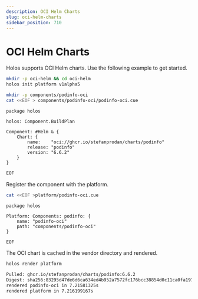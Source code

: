```yaml
---
description: OCI Helm Charts
slug: oci-helm-charts
sidebar_position: 710
---
```


# OCI Helm Charts

Holos supports OCI Helm charts.  Use the following example to get started.

```bash
mkdir -p oci-helm && cd oci-helm
holos init platform v1alpha5
```

```bash
mkdir -p components/podinfo-oci
cat <<EOF > components/podinfo-oci/podinfo-oci.cue
```
```cue showLineNumbers
package holos

holos: Component.BuildPlan

Component: #Helm & {
	Chart: {
		name:    "oci://ghcr.io/stefanprodan/charts/podinfo"
		release: "podinfo"
		version: "6.6.2"
	}
}
```
```bash
EOF
```

Register the component with the platform.

```bash
cat <<EOF >platform/podinfo-oci.cue
```
```cue showLineNumbers
package holos

Platform: Components: podinfo: {
	name: "podinfo-oci"
	path: "components/podinfo-oci"
}
```
```bash
EOF
```

The OCI chart is cached in the vendor directory and rendered.

```bash
holos render platform
```

```txt
Pulled: ghcr.io/stefanprodan/charts/podinfo:6.6.2
Digest: sha256:83295d47de6d6ca634ed4b952a7572fc176bcc38854d0c11ca0fa197bc5f1154
rendered podinfo-oci in 7.21581325s
rendered platform in 7.216199167s
```
